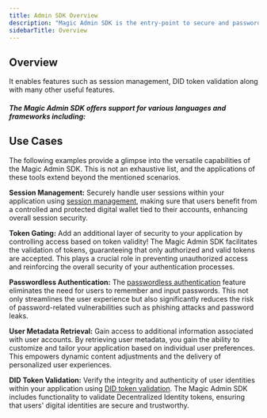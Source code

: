 ```yaml
---
title: Admin SDK Overview
description: "Magic Admin SDK is the entry-point to secure and passwordless authentication for your application."
sidebarTitle: Overview
---
```


## Overview

It enables features such as session management, DID token validation along with many other useful features.

##### The Magic Admin SDK offers support for various languages and frameworks including:

<CardGroup cols={3}>
  <Card
    title="Overview"
    icon="server"
    href="/docs/embedded-wallet/api/server-side-sdks/overview"
    horizontal
    iconType="solid"
  />
  <Card
    title="Python"
    icon="python"
    href="/docs/embedded-wallet/api/server-side-sdks/python"
    horizontal
    iconType="solid"
  />
  <Card
    title="Node"
    icon="node-js"
    href="/docs/embedded-wallet/api/server-side-sdks/node"
    horizontal
    iconType="solid"
  />
</CardGroup>

## Use Cases

The following examples provide a glimpse into the versatile capabilities of the Magic Admin SDK. This is not an exhaustive list, and the applications of these tools extend beyond the mentioned scenarios.

**Session Management:** Securely handle user sessions within your application using [session management](/docs/embedded-wallet/authentication/security/session-management), making sure that users benefit from a controlled and protected digital wallet tied to their accounts, enhancing overall session security.

**Token Gating:** Add an additional layer of security to your application by controlling access based on token validity! The Magic Admin SDK facilitates the validation of tokens, guaranteeing that only authorized and valid tokens are accepted. This plays a crucial role in preventing unauthorized access and reinforcing the overall security of your authentication processes.

**Passwordless Authentication:** The [passwordless authentication](/docs/embedded-wallet/authentication/overview) feature eliminates the need for users to remember and input passwords. This not only streamlines the user experience but also significantly reduces the risk of password-related vulnerabilities such as phishing attacks and password leaks.

**User Metadata Retrieval:** Gain access to additional information associated with user accounts. By retrieving user metadata, you gain the ability to customize and tailor your application based on individual user preferences. This empowers dynamic content adjustments and the delivery of personalized user experiences.

**DID Token Validation:** Verify the integrity and authenticity of user identities within your application using [DID token validation](/docs/embedded-wallet/authentication/features/decentralized-id). The Magic Admin SDK includes functionality to validate Decentralized Identity tokens, ensuring that users' digital identities are secure and trustworthy. **⁠**
